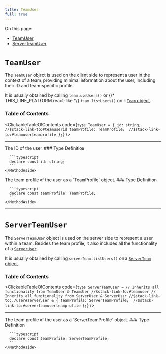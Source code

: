 ```yaml
---
title: TeamUser
full: true
---
```


On this page:
- [TeamUser](#teamuser)
- [ServerTeamUser](#serverteamuser)

# `TeamUser`

The `TeamUser` object is used on the client side to represent a user in the context of a team, providing minimal information about the user, including their ID and team-specific profile.

It is usually obtained by calling 
`team.useUsers()` or {/* THIS_LINE_PLATFORM react-like */}
`team.listUsers()` on a [`Team` object](../types/team.mdx#team).

### Table of Contents

<ClickableTableOfContents code={`type TeamUser = {
  id: string;  //$stack-link-to:#teamuserid
  teamProfile: TeamProfile;  //$stack-link-to:#teamuserteamprofile
};`} />

---

<CollapsibleTypesSection type="teamUser" property="id" defaultOpen={false}>
  <MethodLayout>
    <MethodContent>
      The ID of the user.
    </MethodContent>
    <MethodAside>
      ### Type Definition

      ```typescript
      declare const id: string;
      ```
    </MethodAside>
  </MethodLayout>
</CollapsibleTypesSection>

<CollapsibleTypesSection type="teamUser" property="teamProfile" defaultOpen={false}>
  <MethodLayout>
    <MethodContent>
      The team profile of the user as a `TeamProfile` object.
    </MethodContent>
    <MethodAside>
      ### Type Definition

      ```typescript
      declare const teamProfile: TeamProfile;
      ```
    </MethodAside>
  </MethodLayout>
</CollapsibleTypesSection>

---

# `ServerTeamUser`

The `ServerTeamUser` object is used on the server side to represent a user within a team. Besides the team profile, it also includes all the functionality of a [`ServerUser`](../types/user.mdx#serveruser).

It is usually obtained by calling `serverTeam.listUsers()` on a [`ServerTeam` object](../types/team.mdx#serverteam).

### Table of Contents

<ClickableTableOfContents code={`type ServerTeamUser =
  // Inherits all functionality from TeamUser
  & TeamUser //$stack-link-to:#teamuser
  // Inherits all functionality from ServerUser
  & ServerUser //$stack-link-to:./user#serveruser
  & {
    teamProfile: ServerTeamProfile;  //$stack-link-to:#serverteamuserteamprofile
  };`} />

---

<CollapsibleTypesSection type="serverTeamUser" property="teamProfile" defaultOpen={false}>
  <MethodLayout>
    <MethodContent>
      The team profile of the user as a `ServerTeamProfile` object.
    </MethodContent>
    <MethodAside>
      ### Type Definition

      ```typescript
      declare const teamProfile: ServerTeamProfile;
      ```
    </MethodAside>
  </MethodLayout>
</CollapsibleTypesSection>
